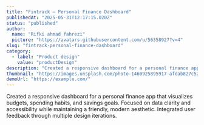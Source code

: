 ```yaml
---
title: "Fintrack – Personal Finance Dashboard"
publishedAt: "2025-05-31T12:17:15.020Z"
status: "published"
author:
  name: "Rifki ahmad fahrezi"
  picture: "https://avatars.githubusercontent.com/u/56358927?v=4"
slug: "fintrack-personal-finance-dashboard"
category:
  - label: "Product design"
    value: "productDesign"
description: "Created a responsive dashboard for a personal finance app that visualizes budgets, spending habits, and savings goals. Focused on data clarity and accessibility while maintaining a friendly, modern aesthetic. Integrated user feedback through multiple design iterations."
thumbnail: "https://images.unsplash.com/photo-1460925895917-afdab827c52f?q=80&w=2015&auto=format&fit=crop&ixlib=rb-4.1.0&ixid=M3wxMjA3fDB8MHxwaG90by1wYWdlfHx8fGVufDB8fHx8fA%3D%3D"
demoUrl: "https://example.com/"
---
```


Created a responsive dashboard for a personal finance app that visualizes budgets, spending habits, and savings goals. Focused on data clarity and accessibility while maintaining a friendly, modern aesthetic. Integrated user feedback through multiple design iterations.